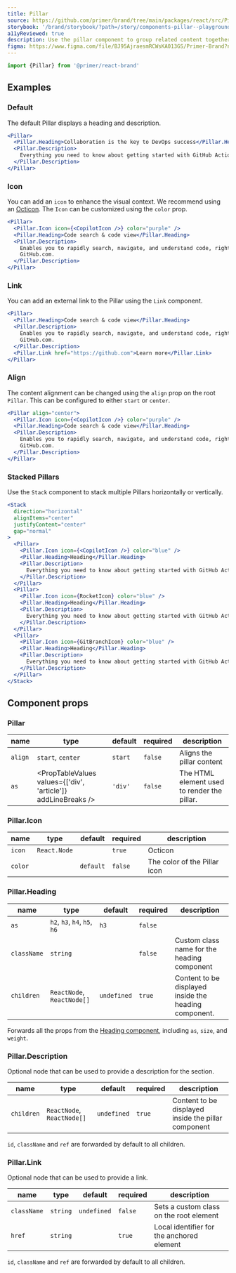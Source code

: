 ```yaml
---
title: Pillar
source: https://github.com/primer/brand/tree/main/packages/react/src/Pillar/Pillar.tsx
storybook: '/brand/storybook/?path=/story/components-pillar--playground'
a11yReviewed: true
description: Use the pillar component to group related content together.
figma: https://www.figma.com/file/BJ95AjraesmRCWsKA013GS/Primer-Brand?node-id=6849-31364&mode=design
---
```




```js
import {Pillar} from '@primer/react-brand'
```

## Examples

### Default

The default Pillar displays a heading and description.

```jsx live
<Pillar>
  <Pillar.Heading>Collaboration is the key to DevOps success</Pillar.Heading>
  <Pillar.Description>
    Everything you need to know about getting started with GitHub Actions.
  </Pillar.Description>
</Pillar>
```

### Icon

You can add an `icon` to enhance the visual context. We recommend using an [Octicon](https://primer.style/design/foundations/icons). The `Icon` can be customized using the `color` prop.

```jsx live
<Pillar>
  <Pillar.Icon icon={<CopilotIcon />} color="purple" />
  <Pillar.Heading>Code search & code view</Pillar.Heading>
  <Pillar.Description>
    Enables you to rapidly search, navigate, and understand code, right from
    GitHub.com.
  </Pillar.Description>
</Pillar>
```

### Link

You can add an external link to the Pillar using the `Link` component.

```jsx live
<Pillar>
  <Pillar.Heading>Code search & code view</Pillar.Heading>
  <Pillar.Description>
    Enables you to rapidly search, navigate, and understand code, right from
    GitHub.com.
  </Pillar.Description>
  <Pillar.Link href="https://github.com">Learn more</Pillar.Link>
</Pillar>
```

### Align

The content alignment can be changed using the `align` prop on the root `Pillar`. This can be configured to either `start` or `center`.

```jsx live
<Pillar align="center">
  <Pillar.Icon icon={<CopilotIcon />} color="purple" />
  <Pillar.Heading>Code search & code view</Pillar.Heading>
  <Pillar.Description>
    Enables you to rapidly search, navigate, and understand code, right from
    GitHub.com.
  </Pillar.Description>
</Pillar>
```

### Stacked Pillars

Use the `Stack` component to stack multiple Pillars horizontally or vertically.

```jsx live
<Stack
  direction="horizontal"
  alignItems="center"
  justifyContent="center"
  gap="normal"
>
  <Pillar>
    <Pillar.Icon icon={<CopilotIcon />} color="blue" />
    <Pillar.Heading>Heading</Pillar.Heading>
    <Pillar.Description>
      Everything you need to know about getting started with GitHub Actions.
    </Pillar.Description>
  </Pillar>
  <Pillar>
    <Pillar.Icon icon={RocketIcon} color="blue" />
    <Pillar.Heading>Heading</Pillar.Heading>
    <Pillar.Description>
      Everything you need to know about getting started with GitHub Actions.
    </Pillar.Description>
  </Pillar>
  <Pillar>
    <Pillar.Icon icon={GitBranchIcon} color="blue" />
    <Pillar.Heading>Heading</Pillar.Heading>
    <Pillar.Description>
      Everything you need to know about getting started with GitHub Actions.
    </Pillar.Description>
  </Pillar>
</Stack>
```

## Component props

### Pillar

| name    | type                                                          | default | required | description                                 |
| ------- | ------------------------------------------------------------- | ------- | -------- | ------------------------------------------- |
| `align` | `start`, `center`                                             | `start` | `false`  | Aligns the pillar content                   |
| `as`    | <PropTableValues values={['div', 'article']} addLineBreaks /> | `'div'` | `false`  | The HTML element used to render the pillar. |

### Pillar.Icon

| name    | type                                                        | default   | required | description                  |
| ------- | ----------------------------------------------------------- | --------- | -------- | ---------------------------- |
| `icon`  | `React.Node`                                                |           | `true`   | Octicon                      |
| `color` | <PropTableValues values={PillarIconColors} addLineBreaks /> | `default` | `false`  | The color of the Pillar icon |

### Pillar.Heading

| name        | type                         | default     | required | description                                           |
| ----------- | ---------------------------- | ----------- | -------- | ----------------------------------------------------- |
| `as`        | `h2`, `h3`, `h4`, `h5`, `h6` | `h3`        | `false`  |                                                       |
| `className` | `string`                     |             | `false`  | Custom class name for the heading component           |
| `children`  | `ReactNode`, `ReactNode[]`   | `undefined` | `true`   | Content to be displayed inside the heading component. |

Forwards all the props from the [Heading component](/components/Heading), including `as`, `size`, and `weight`.

### Pillar.Description

Optional node that can be used to provide a description for the section.

| name       | type                       | default     | required | description                                         |
| ---------- | -------------------------- | ----------- | -------- | --------------------------------------------------- |
| `children` | `ReactNode`, `ReactNode[]` | `undefined` | `true`   | Content to be displayed inside the pillar component |

`id`, `className` and `ref` are forwarded by default to all children.

### Pillar.Link

Optional node that can be used to provide a link.

| name        | type     | default     | required | description                               |
| ----------- | -------- | ----------- | -------- | ----------------------------------------- |
| `className` | `string` | `undefined` | `false`  | Sets a custom class on the root element   |
| `href`      | `string` |             | `true`   | Local identifier for the anchored element |

`id`, `className` and `ref` are forwarded by default to all children.
